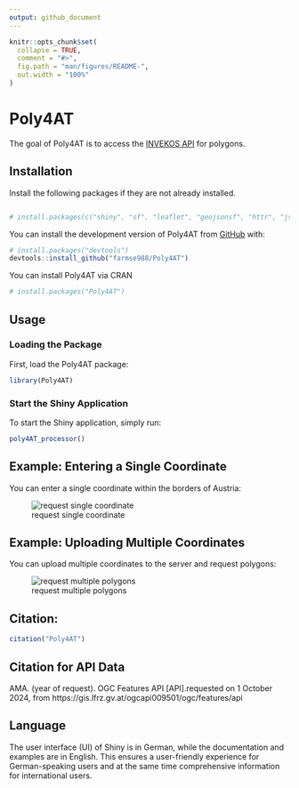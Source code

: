 ```yaml
---
output: github_document
---
```


<!-- README.md is generated from README.Rmd. Please edit that file -->

```r
knitr::opts_chunk$set(
  collapse = TRUE,
  comment = "#>",
  fig.path = "man/figures/README-",
  out.width = "100%"
)
```

# Poly4AT

The goal of Poly4AT is to access the [INVEKOS API](https://gis.lfrz.gv.at/api/geodata/i009501/ogc/features/v1/) for polygons.

## Installation

Install the following packages if they are not already installed.
```r

# install.packages(c("shiny", "sf", "leaflet", "geojsonsf", "httr", "jsonlite", "shinydashboard", "DT", "leaflet.extras"))
```


You can install the development version of Poly4AT from [GitHub](https://github.com/farmse988/Poly4AT.git) with:

``` r
# install.packages("devtools")
devtools::install_github("farmse988/Poly4AT")
```

You can install Poly4AT via CRAN

``` r
# install.packages("Poly4AT")
```

## Usage

### Loading the Package
First, load the Poly4AT package:

```r
library(Poly4AT)
```


### Start the Shiny Application
To start the Shiny application, simply run:

```r
poly4AT_processor()
```


## Example: Entering a Single Coordinate

You can enter a single coordinate within the borders of Austria:

![request single coordinate](man/figures/coord.png "Einzelkoordinate")



## Example: Uploading Multiple Coordinates
You can upload multiple coordinates to the server and request polygons:

![request multiple polygons](man/figures/coord_multi.jpeg "Einzelkoordinate")




## Citation:


```r
citation("Poly4AT")
```


## Citation for API Data


AMA. (year of request). OGC Features API [API].requested on 1 October 2024, from https://gis.lfrz.gv.at/ogcapi009501/ogc/features/api
                        
## Language
The user interface (UI) of Shiny is in German, while the documentation and examples are in English. This ensures a user-friendly experience for German-speaking users and at the same time comprehensive information for international users.
